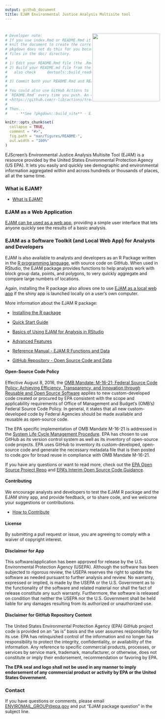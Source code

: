 ```yaml
---
output: github_document
title: EJAM Environmental Justice Analysis Multisite tool
---
```


# <img src="man/figures/logo659.png" align="right" width="220px"/>

<!-- README.md is generated from README.Rmd. Please edit Rmd not md  -->

```r
# Developer note: 
# If you use index.Rmd or README.Rmd it is your responsibility to 
# knit the document to create the corresponding .md. 
# pkgdown does not do this for you because it only touches 
# files in the ⁠doc/⁠ directory.
#
# 1) Edit your README.Rmd file (the .Rmd NOT the .md file)
# 2) Build your README.md file from the README.Rmd file, by clicking Knit in RStudio
#   also check     devtools::build_readme()  ?
#
# 3) Commit both your README.Rmd and README.md
#
# You could also use GitHub Actions to re-render
# `README.Rmd` every time you push. An example workflow can be found here:
# <https://github.com/r-lib/actions/tree/v1/examples>.
#
# Then... 
#    - **See ?pkgdown::build_site** - EJAM now uses the pkgdown R package to build help and vignettes as web pages, and it uses the README.md (not .Rmd) to help build the documentation.
```

```r
knitr::opts_chunk$set(
  collapse = TRUE,
  comment = "#>",
  fig.path = "man/figures/README-",
  out.width = "100%"
)
```

<!-- badges: start -->

```{=html}
<!-- or we could comment out the badge 

[![Lifecycle: experimental](https://img.shields.io/badge/lifecycle-experimental-orange.svg)](https://lifecycle.r-lib.org/articles/stages.html#experimental)
 -->
```
<!-- badges: end -->

EJScreen's Environmental Justice Analysis Multisite Tool (EJAM) is a resource provided by the United States Environmental Protection Agency (US EPA). It lets you easily and quickly see demographic and environmental information aggregated within and across hundreds or thousands of places, all at the same time.

### What is EJAM?

-   [What is EJAM?](https://usepa.github.io/EJAM/articles/0_whatis.html)

### EJAM as a Web Application

[EJAM can be used as a web app](https://usepa.github.io/EJAM/articles/0_webapp.html), providing a simple user interface that lets anyone quickly see the results of a basic analysis.

### EJAM as a Software Toolkit (and Local Web App) for Analysts and Developers

EJAM is also available to analysts and developers as an R Package written in the [R programming language](https://www.r-project.org/), with source code on GitHub. When used in RStudio, the EJAM package provides functions to help analysts work with block group data, points, and polygons, to very quickly aggregate and compare large numbers of locations.

Again, installing the R package also allows one to use [EJAM as a local web app](https://usepa.github.io/EJAM/articles/0_webapp.html) if the shiny app is launched locally on a user's own computer.

More information about the EJAM R package:

-   [Installing the R package](https://usepa.github.io/EJAM/articles/1_installing.html)

-   [Quick Start Guide](https://usepa.github.io/EJAM/articles/2_quickstart.html)

-   [Basics of Using EJAM for Analysis in RStudio](https://usepa.github.io/EJAM/articles/3_analyzing.html)

-   [Advanced Features](https://usepa.github.io/EJAM/articles/4_advanced.html)

-   [Reference Manual - EJAM R Functions and Data](https://usepa.github.io/EJAM/articles/index.html)

-   [GitHub Repository - Open Source Code and Data](https://usepa.github.io/EJAM/articles/1_installing.html)

#### Open-Source Code Policy

Effective August 8, 2016, the [OMB Mandate: M-16-21; Federal Source Code Policy: Achieving Efficiency, Transparency, and Innovation through Reusable and Open Source Software](https://obamawhitehouse.archives.gov/sites/default/files/omb/memoranda/2016/m_16_21.pdf){.uri target="_blank" rel="noreferrer noopener"} applies to new custom-developed code created or procured by EPA consistent with the scope and applicability requirements of Office of Management and Budget's (OMB's) Federal Source Code Policy. In general, it states that all new custom-developed code by Federal Agencies should be made available and reusable as open-source code.

The EPA specific implementation of OMB Mandate M-16-21 is addressed in the [System Life Cycle Management Procedure](https://www.epa.gov/irmpoli8/policy-procedures-and-guidance-system-life-cycle-management-slcm){.uri target="_blank" rel="noreferrer noopener"}. EPA has chosen to use GitHub as its version control system as well as its inventory of open-source code projects. EPA uses GitHub to inventory its custom-developed, open-source code and generate the necessary metadata file that is then posted to code.gov for broad reuse in compliance with OMB Mandate M-16-21.

If you have any questions or want to read more, check out the [EPA Open Source Project Repo](https://github.com/USEPA/open-source-projects){.uri target="_blank" rel="noreferrer noopener"} and [EPA's Interim Open Source Code Guidance](https://www.epa.gov/developers/open-source-software-and-epa-code-repository-requirements){.uri target="_blank" rel="noreferrer noopener"}.

#### Contributing

We encourage analysts and developers to test the EJAM R package and the EJAM shiny app, and provide feedback, or to share code, and we welcome your suggestions or contributions.

-   [How to Contribute](https://usepa.github.io/EJAM/CONTRIBUTING.html)

#### License

By submitting a pull request or issue, you are agreeing to comply with a waiver of copyright interest.

#### Disclaimer for App

This software/application has been approved for release by the U.S. Environmental Protection Agency (USEPA). Although the software has been subjected to rigorous review, the USEPA reserves the right to update the software as needed pursuant to further analysis and review. No warranty, expressed or implied, is made by the USEPA or the U.S. Government as to the functionality of the software and related material nor shall the fact of release constitute any such warranty. Furthermore, the software is released on condition that neither the USEPA nor the U.S. Government shall be held liable for any damages resulting from its authorized or unauthorized use.

#### Disclaimer for GitHub Repository Content

The United States Environmental Protection Agency (EPA) GitHub project code is provided on an "as is" basis and the user assumes responsibility for its use. EPA has relinquished control of the information and no longer has responsibility to protect the integrity, confidentiality, or availability of the information. Any reference to specific commercial products, processes, or services by service mark, trademark, manufacturer, or otherwise, does not constitute or imply their endorsement, recommendation or favoring by EPA.

**The EPA seal and logo shall not be used in any manner to imply endorsement of any commercial product or activity by EPA or the United States Government.**

### Contact

If you have questions or comments, please email [ENVIROMAIL_GROUP\@epa.gov](mailto:ENVIROMAIL_GROUP@epa.gov?subject=EJAM%20package%20question) and put "EJAM package question" in the subject line.
